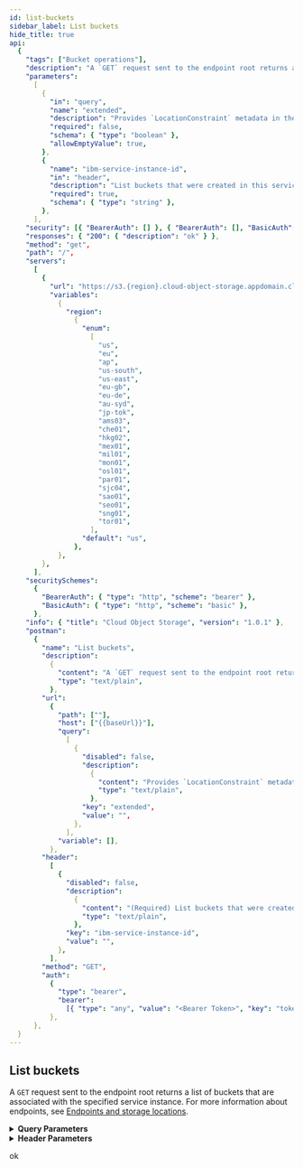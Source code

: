 ```yaml
---
id: list-buckets
sidebar_label: List buckets
hide_title: true
api:
  {
    "tags": ["Bucket operations"],
    "description": "A `GET` request sent to the endpoint root returns a list of buckets that are associated with the specified service instance.\nFor more information about endpoints, see [Endpoints and storage locations](https://cloud.ibm.com/docs/cloud-object-storage?topic=cloud-object-storage-endpoints#endpoints).",
    "parameters":
      [
        {
          "in": "query",
          "name": "extended",
          "description": "Provides `LocationConstraint` metadata in the listing.",
          "required": false,
          "schema": { "type": "boolean" },
          "allowEmptyValue": true,
        },
        {
          "name": "ibm-service-instance-id",
          "in": "header",
          "description": "List buckets that were created in this service instance.",
          "required": true,
          "schema": { "type": "string" },
        },
      ],
    "security": [{ "BearerAuth": [] }, { "BearerAuth": [], "BasicAuth": [] }],
    "responses": { "200": { "description": "ok" } },
    "method": "get",
    "path": "/",
    "servers":
      [
        {
          "url": "https://s3.{region}.cloud-object-storage.appdomain.cloud",
          "variables":
            {
              "region":
                {
                  "enum":
                    [
                      "us",
                      "eu",
                      "ap",
                      "us-south",
                      "us-east",
                      "eu-gb",
                      "eu-de",
                      "au-syd",
                      "jp-tok",
                      "ams03",
                      "che01",
                      "hkg02",
                      "mex01",
                      "mil01",
                      "mon01",
                      "osl01",
                      "par01",
                      "sjc04",
                      "sao01",
                      "seo01",
                      "sng01",
                      "tor01",
                    ],
                  "default": "us",
                },
            },
        },
      ],
    "securitySchemes":
      {
        "BearerAuth": { "type": "http", "scheme": "bearer" },
        "BasicAuth": { "type": "http", "scheme": "basic" },
      },
    "info": { "title": "Cloud Object Storage", "version": "1.0.1" },
    "postman":
      {
        "name": "List buckets",
        "description":
          {
            "content": "A `GET` request sent to the endpoint root returns a list of buckets that are associated with the specified service instance.\nFor more information about endpoints, see [Endpoints and storage locations](https://cloud.ibm.com/docs/cloud-object-storage?topic=cloud-object-storage-endpoints#endpoints).",
            "type": "text/plain",
          },
        "url":
          {
            "path": [""],
            "host": ["{{baseUrl}}"],
            "query":
              [
                {
                  "disabled": false,
                  "description":
                    {
                      "content": "Provides `LocationConstraint` metadata in the listing.",
                      "type": "text/plain",
                    },
                  "key": "extended",
                  "value": "",
                },
              ],
            "variable": [],
          },
        "header":
          [
            {
              "disabled": false,
              "description":
                {
                  "content": "(Required) List buckets that were created in this service instance.",
                  "type": "text/plain",
                },
              "key": "ibm-service-instance-id",
              "value": "",
            },
          ],
        "method": "GET",
        "auth":
          {
            "type": "bearer",
            "bearer":
              [{ "type": "any", "value": "<Bearer Token>", "key": "token" }],
          },
      },
  }
---
```



## List buckets

A `GET` request sent to the endpoint root returns a list of buckets that are associated with the specified service instance.
For more information about endpoints, see [Endpoints and storage locations](https://cloud.ibm.com/docs/cloud-object-storage?topic=cloud-object-storage-endpoints#endpoints).

<details style={{"marginBottom":"1rem"}}><summary style={{}}><strong>Query Parameters</strong></summary><div><ul><ParamsItem className={"paramsItem"} param={{"in":"query","name":"extended","description":"Provides `LocationConstraint` metadata in the listing.","required":false,"schema":{"type":"boolean"},"allowEmptyValue":true}}></ParamsItem></ul></div></details><details style={{"marginBottom":"1rem"}}><summary style={{}}><strong>Header Parameters</strong></summary><div><ul><ParamsItem className={"paramsItem"} param={{"name":"ibm-service-instance-id","in":"header","description":"List buckets that were created in this service instance.","required":true,"schema":{"type":"string"}}}></ParamsItem></ul></div></details><div><Tabs><TabItem label={"200"} value={"200"}><div>

ok

</div><div></div></TabItem></Tabs></div>

